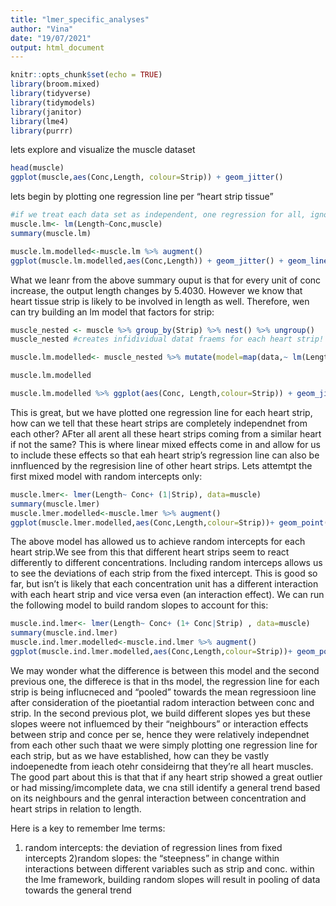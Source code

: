 ```yaml
---
title: "lmer_specific_analyses"
author: "Vina"
date: "19/07/2021"
output: html_document
---
```


```r
knitr::opts_chunk$set(echo = TRUE)
library(broom.mixed)
library(tidyverse)
library(tidymodels)
library(janitor)
library(lme4)
library(purrr)
```

lets explore and visualize the muscle dataset 
```r
head(muscle)
ggplot(muscle,aes(Conc,Length, colour=Strip)) + geom_jitter()
```
lets begin by plotting one regression line per "heart strip tissue"

```r

#if we treat each data set as independent, one regression for all, ignoring repeated measures: 
muscle.lm<- lm(Length~Conc,muscle)
summary(muscle.lm)

muscle.lm.modelled<-muscle.lm %>% augment() 
ggplot(muscle.lm.modelled,aes(Conc,Length)) + geom_jitter() + geom_line(aes(y=.fitted))  


```
What we leanr from the above summary ouput is that for every unit of conc increase, the output length changes by 5.4030. However we know that heart tissue strip is likely to be involved in length as well. Therefore, wen can try building an lm model that factors for strip:

```r
muscle_nested <- muscle %>% group_by(Strip) %>% nest() %>% ungroup()
muscle_nested #creates infidividual datat fraems for each heart strip! very cool 

muscle.lm.modelled<- muscle_nested %>% mutate(model=map(data,~ lm(Length~ Conc, data=.x)), augmented= map(model, augment)) %>% unnest(augmented) 

muscle.lm.modelled

muscle.lm.modelled %>% ggplot(aes(Conc, Length,colour=Strip)) + geom_jitter() + geom_line(aes(y=.fitted)) 
```

This is great, but we have plotted one regression line for each heart strip, how can we tell that these heart strips are completely independnet from each other? AFter all arent all these heart strips coming from a similar heart if not the same? This is where linear mixed effects come in and allow for us to include these effects so that eah heart strip's regression line can also be innfluenced by the regresision line of other heart strips. Lets attemtpt the first mixed model with random intercepts only: 

```r
muscle.lmer<- lmer(Length~ Conc+ (1|Strip), data=muscle)
summary(muscle.lmer)
muscle.lmer.modelled<-muscle.lmer %>% augment()
ggplot(muscle.lmer.modelled,aes(Conc,Length,colour=Strip))+ geom_point() + geom_line(aes(y=.fitted))
```
The above model has allowed us to achieve random intercepts for each heart strip.We see from this that different heart strips seem to react differently to different concentrations. Including random interceps allows us to see the deviations of each strip from the fixed intercept. This is good so far, but isn't is likely that each concentration unit has a different interaction with each heart strip and vice versa even (an interaction effect). We can run the following model to build random slopes to account for this:


```r
muscle.ind.lmer<- lmer(Length~ Conc+ (1+ Conc|Strip) , data=muscle)
summary(muscle.ind.lmer)
muscle.ind.lmer.modelled<-muscle.ind.lmer %>% augment()
ggplot(muscle.ind.lmer.modelled,aes(Conc,Length,colour=Strip))+ geom_point() + geom_line(aes(y=.fitted)) +ylab(label="change in length of heart tissue strip (mm)") +xlab(label="concentration of calcium chloride solution") + ggtitle("Effect of Calcium Chloride on Muscle Contraction in Rat Hearts") + theme_minimal()
```
We may wonder what the difference is between this model and the second previous one, the differece is that in ths model, the regression line for each strip is being influcneced and "pooled" towards the mean regressioon line after consideration of the pioetantial radom interaction between conc and strip. In the second previous plot, we build different slopes yes but these slopes weere not influemced by their "neighbours" or interaction effects between strip and conce per se, hence they were relatively independnet from each other such thaat we were simply plotting one regression line for each strip, but as we have established, how can they be vastly indoepenedte from ieach otehr consideirng that they're all heart muscles. The good part about this is that that if any heart strip showed  a great outlier or had missing/imcomplete data, we cna still identify a general trend based on its neighbours and the genral interaction between concentration and heart strips in relation to length.

Here is a key to remember lme terms: 

1) random intercepts: the deviation of regression lines from fixed intercepts 
2)random slopes: the "steepness" in change within interactions between different variables such as strip and conc. within the lme framework, building random slopes will result in pooling of data towards the general trend